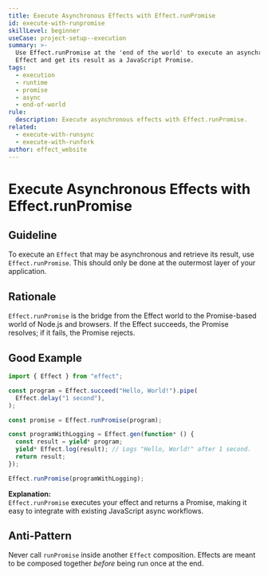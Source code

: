 ```yaml
---
title: Execute Asynchronous Effects with Effect.runPromise
id: execute-with-runpromise
skillLevel: beginner
useCase: project-setup--execution
summary: >-
  Use Effect.runPromise at the 'end of the world' to execute an asynchronous
  Effect and get its result as a JavaScript Promise.
tags:
  - execution
  - runtime
  - promise
  - async
  - end-of-world
rule:
  description: Execute asynchronous effects with Effect.runPromise.
related:
  - execute-with-runsync
  - execute-with-runfork
author: effect_website
---
```


# Execute Asynchronous Effects with Effect.runPromise

## Guideline

To execute an `Effect` that may be asynchronous and retrieve its result, use
`Effect.runPromise`. This should only be done at the outermost layer of your
application.

## Rationale

`Effect.runPromise` is the bridge from the Effect world to the Promise-based
world of Node.js and browsers. If the Effect succeeds, the Promise resolves;
if it fails, the Promise rejects.

## Good Example

```typescript
import { Effect } from "effect";

const program = Effect.succeed("Hello, World!").pipe(
  Effect.delay("1 second"),
);

const promise = Effect.runPromise(program);

const programWithLogging = Effect.gen(function* () {
  const result = yield* program;
  yield* Effect.log(result); // Logs "Hello, World!" after 1 second.
  return result;
});

Effect.runPromise(programWithLogging);
```

**Explanation:**  
`Effect.runPromise` executes your effect and returns a Promise, making it
easy to integrate with existing JavaScript async workflows.

## Anti-Pattern

Never call `runPromise` inside another `Effect` composition. Effects are
meant to be composed together *before* being run once at the end.
